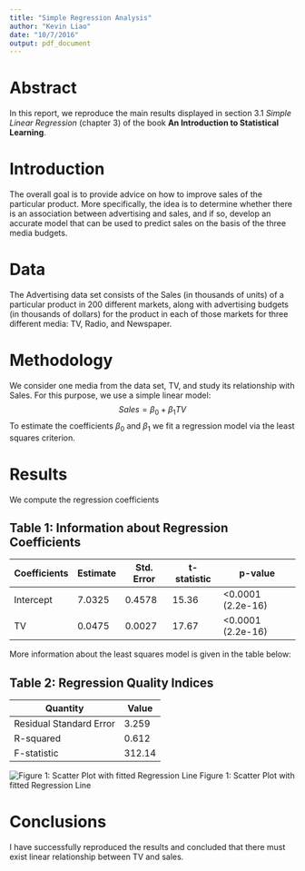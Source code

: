 ```yaml
---
title: "Simple Regression Analysis"
author: "Kevin Liao"
date: "10/7/2016"
output: pdf_document
---
```

# Abstract
  
In this report, we reproduce the main results displayed in section 3.1 *Simple Linear Regression* (chapter 3) of the book **An Introduction to Statistical Learning**.

# Introduction

The overall goal is to provide advice on how to improve sales of the particular product. More specifically,
the idea is to determine whether there is an association between advertising and sales, and if so, develop an
accurate model that can be used to predict sales on the basis of the three media budgets.

# Data

The Advertising data set consists of the Sales (in thousands of units) of a particular product in 200 different
markets, along with advertising budgets (in thousands of dollars) for the product in each of those markets for
three different media: TV, Radio, and Newspaper.

# Methodology

We consider one media from the data set, TV, and study its relationship with Sales. For this purpose, we use
a simple linear model:
$$Sales = \beta_{0} + \beta_{1}TV$$
To estimate the coefficients $\beta_{0}$ and $\beta_{1}$ we fit a regression model via the least squares criterion.
  
# Results

We compute the regression coefficients

Table 1: Information about Regression Coefficients
------------------------------------------------------------
Coefficients| Estimate | Std. Error | t-statistic | p-value
------------|----------|------------|-------------|---------
Intercept   | 7.0325   | 0.4578     | 15.36       | <0.0001 (2.2e-16)
TV          | 0.0475   | 0.0027     | 17.67       | <0.0001 (2.2e-16)

More information about the least squares model is given in the table below: 
  
  
Table 2: Regression Quality Indices
-------------------------------
Quantity               | Value
-----------------------|-------
Residual Standard Error| 3.259
R-squared              | 0.612
F-statistic            | 312.14

![Figure 1: Scatter Plot with fitted Regression Line](../images/scatterplot-tv-sales.png)
Figure 1: Scatter Plot with fitted Regression Line

# Conclusions
I have successfully reproduced the results and concluded that there must exist linear relationship between TV and sales. 